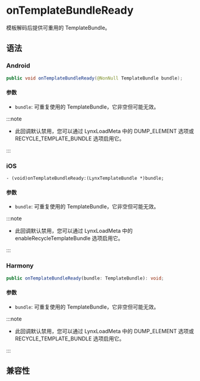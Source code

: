 # onTemplateBundleReady

模板解码后提供可重用的 TemplateBundle。

## 语法

### Android

```java
public void onTemplateBundleReady(@NonNull TemplateBundle bundle);
```

#### 参数

- `bundle`: 可重复使用的 TemplateBundle，它非空但可能无效。

:::note

- 此回调默认禁用，您可以通过 LynxLoadMeta 中的 DUMP_ELEMENT 选项或 RECYCLE_TEMPLATE_BUNDLE 选项启用它。

:::

### iOS

```objc
- (void)onTemplateBundleReady:(LynxTemplateBundle *)bundle;
```

#### 参数

- `bundle`: 可重复使用的 TemplateBundle，它非空但可能无效。

:::note

- 此回调默认禁用，您可以通过 LynxLoadMeta 中的 enableRecycleTemplateBundle 选项启用它。

:::

### Harmony

```typescript
public onTemplateBundleReady(bundle: TemplateBundle): void;
```

#### 参数

- `bundle`: 可重复使用的 TemplateBundle，它非空但可能无效。

:::note

- 此回调默认禁用，您可以通过 LynxLoadMeta 中的 DUMP_ELEMENT 选项或 RECYCLE_TEMPLATE_BUNDLE 选项启用它。

:::

## 兼容性


<LegacyCompatTable metadata="lynx-native-api/lynx-view-client/on-template-bundle-ready" />